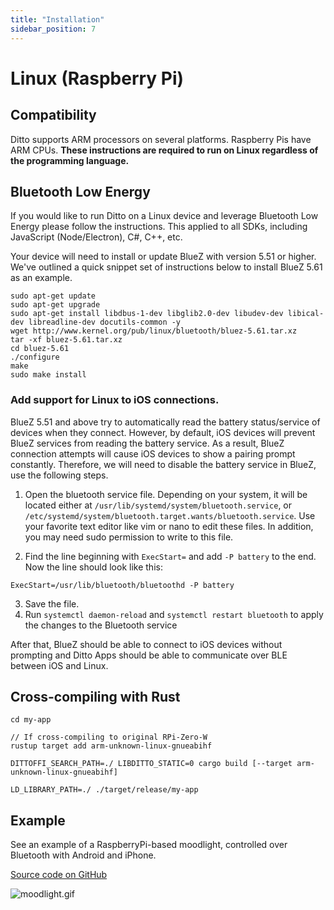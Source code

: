 ```yaml
---
title: "Installation"
sidebar_position: 7
---
```


# Linux (Raspberry Pi)

## Compatibility

Ditto supports ARM processors on several platforms. Raspberry Pis have ARM CPUs. __These instructions are required to run on Linux regardless of the programming language.__

## Bluetooth Low Energy

If you would like to run Ditto on a Linux device and leverage Bluetooth Low
Energy please follow the instructions. This applied to all SDKs, including 
JavaScript (Node/Electron), C#, C++, etc. 

Your device will need to install or update BlueZ with version 5.51 or higher. We've outlined a quick snippet set of instructions below to install BlueZ 5.61 as an example.

```
sudo apt-get update
sudo apt-get upgrade
sudo apt-get install libdbus-1-dev libglib2.0-dev libudev-dev libical-dev libreadline-dev docutils-common -y
wget http://www.kernel.org/pub/linux/bluetooth/bluez-5.61.tar.xz
tar -xf bluez-5.61.tar.xz
cd bluez-5.61
./configure
make
sudo make install
```

### Add support for Linux to iOS connections.

BlueZ 5.51 and above try to automatically read the battery status/service of
devices when they connect. However, by default, iOS devices will prevent BlueZ
services from reading the battery service. As a result, BlueZ connection
attempts will cause iOS devices to show a pairing prompt constantly. Therefore,
we will need to disable the battery service in BlueZ, use the following steps.

1. Open the bluetooth service file. Depending on your system, it will be located
either at `/usr/lib/systemd/system/bluetooth.service`, or
`/etc/systemd/system/bluetooth.target.wants/bluetooth.service`. Use your
favorite text editor like vim or nano to edit these files. In addition, you may
need sudo permission to write to this file.

2. Find the line beginning with `ExecStart=` and add `-P battery` to the end. Now the line should look like this:

```
ExecStart=/usr/lib/bluetooth/bluetoothd -P battery
```

3. Save the file.
4. Run `systemctl daemon-reload` and `systemctl restart bluetooth` to apply the changes to the Bluetooth service

After that, BlueZ should be able to connect to iOS devices without prompting and
Ditto Apps should be able to communicate over BLE between iOS and Linux.

## Cross-compiling with Rust

```
cd my-app

// If cross-compiling to original RPi-Zero-W
rustup target add arm-unknown-linux-gnueabihf

DITTOFFI_SEARCH_PATH=./ LIBDITTO_STATIC=0 cargo build [--target arm-unknown-linux-gnueabihf]

LD_LIBRARY_PATH=./ ./target/release/my-app
```

## Example

See an example of a RaspberryPi-based moodlight, controlled over Bluetooth with Android and iPhone. 

[Source code on GitHub](https://github.com/getditto/moodlight)

![moodlight.gif](moodlight.gif)